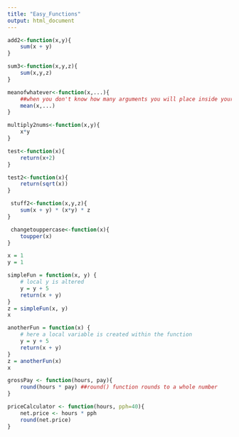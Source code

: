 ```yaml
---
title: "Easy_Functions"
output: html_document
---
```


```r
add2<-function(x,y){
	sum(x + y)
}
```


```r
sum3<-function(x,y,z){
	sum(x,y,z)
}
```

```r
meanofwhatever<-function(x,...){
	##when you don't know how many arguments you will place inside your function when you call it
	mean(x,...)
}

```

```r
multiply2nums<-function(x,y){
	x*y
}

```

```r
test<-function(x){
	return(x+2)
}

test2<-function(x){
	return(sqrt(x))
}

```


```r
 stuff2<-function(x,y,z){
	sum(x + y) * (x*y) * z
}

```

```r
 changetouppercase<-function(x){
	toupper(x)
}

```

```r
x = 1
y = 1

simpleFun = function(x, y) {
    # local y is altered
    y = y + 5
    return(x + y)
}
z = simpleFun(x, y)
x

```


```r
anotherFun = function(x) {
    # here a local variable is created within the function
    y = y + 5
    return(x + y)
}
z = anotherFun(x)
x

```


```r
grossPay <- function(hours, pay){
    round(hours * pay) ##round() function rounds to a whole number    
}

```


```r
priceCalculator <- function(hours, pph=40){
    net.price <- hours * pph
    round(net.price)
}

```

```r

```

